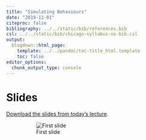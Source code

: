```yaml
---
title: "Simulating Behaviours"
date: "2019-11-01"
citeproc: false
bibliography: ../../static/bib/references.bib
csl: ../../static/bib/chicago-syllabus-no-bib.csl
output:
  blogdown::html_page:
    template: ../../pandoc/toc-title_html.template
    toc: false
editor_options:
  chunk_output_type: console
---
```


# Slides

[Download the slides from today's lecture](/slides/GEOG5927-session1_2019-11-01.pdf).

<!-- <figure>
[![First slide](/images/slides/)](/slides/)
</figure> -->

<figure>
![First slide](/images/slides/slides_2019-11-01.png)
</figure>
